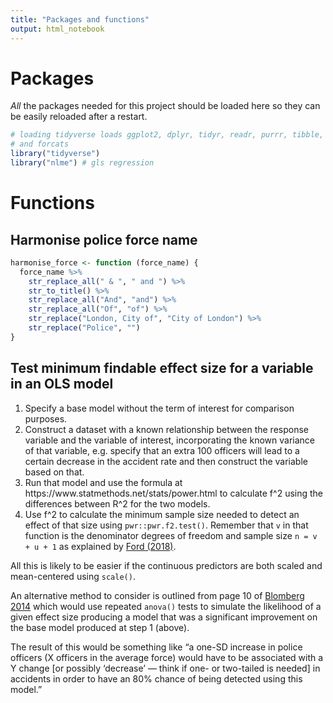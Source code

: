 ```yaml
---
title: "Packages and functions"
output: html_notebook
---
```


# Packages

*All* the packages needed for this project should be loaded here so they can be
easily reloaded after a restart.

```r
# loading tidyverse loads ggplot2, dplyr, tidyr, readr, purrr, tibble, stringr 
# and forcats
library("tidyverse")
library("nlme") # gls regression
```

# Functions

## Harmonise police force name

```r
harmonise_force <- function (force_name) {
  force_name %>% 
    str_replace_all(" & ", " and ") %>% 
    str_to_title() %>% 
    str_replace_all("And", "and") %>% 
    str_replace_all("Of", "of") %>% 
    str_replace("London, City of", "City of London") %>% 
    str_replace("Police", "")
}
```

## Test minimum findable effect size for a variable in an OLS model

  1. Specify a base model without the term of interest for comparison purposes.
  2. Construct a dataset with a known relationship between the response variable
     and the variable of interest, incorporating the known variance of that
     variable, e.g. specify that an extra 100 officers will lead to a certain
     decrease in the accident rate and then construct the variable based on 
     that.
  3. Run that model and use the formula at https://www.statmethods.net/stats/power.html
     to calculate f^2 using the differences between R^2 for the two models.
  4. Use f^2 to calculate the minimum sample size needed to detect an effect of
     that size using `pwr::pwr.f2.test()`. Remember that `v` in that function is
     the denominator degrees of freedom and sample size `n = v + u + 1` as 
     explained by [Ford (2018)](https://cran.r-project.org/web/packages/pwr/vignettes/pwr-vignette.html).

All this is likely to be easier if the continuous predictors are both scaled and 
mean-centered using `scale()`.

An alternative method to consider is outlined from page 10 
of [Blomberg 2014](https://pdfs.semanticscholar.org/2b85/0bb035e93663f835a5453c4f02ae55ac65da.pdf)
which would use repeated `anova()` tests to simulate the likelihood of a given
effect size producing a model that was a significant improvement on the base
model produced at step 1 (above).

The result of this would be something like "a one-SD increase in police officers
(X officers in the average force) would have to be associated with a Y change 
[or possibly 'decrease' — think if one- or two-tailed is needed] in accidents in
order to have an 80% chance of being detected using this model."
